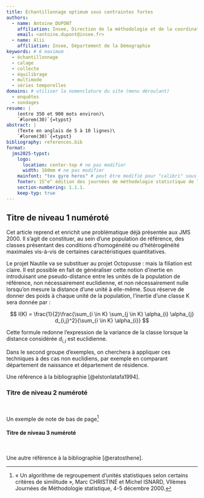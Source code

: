 ```yaml
---
title: Échantillonnage optimum sous contraintes fortes
authors:
  - name: Antoine DUPONT
    affiliation: Insee, Direction de la méthodologie et de la coordination statistique et internationale
    email: <antoine.dupont@insee.fr>
  - name: Alii
    affiliation: Insee, Département de la Démographie
keywords: # 6 maximum
  - échantillonnage
  - calage
  - collecte
  - équilibrage
  - multimode
  - séries temporelles
domains: # utiliser la nomenclature du site (menu déroulant) 
  - enquêtes
  - sondages
resume: |
    (entre 350 et 900 mots environ)\ 
    `#lorem(30)`{=typst}
abstract: |
    (Texte en anglais de 5 à 10 lignes)\ 
    `#lorem(30)`{=typst}
bibliography: references.bib
format:
  jms2025-typst:
    logo:
      location: center-top # ne pas modifier
      width: 160mm # ne pas modifier
    mainfont: "tex gyre heros" # peut être modifié pour "calibri" sous windows, voir le script install-fonts.sh
    footer: 15^e^ édition des journées de méthodologie statistique de l'Insee (JMS 2025) # ne pas modifier
    section-numbering: 1.1.1.
    keep-typ: true
---
```


## Titre de niveau 1 numéroté

Cet article reprend et enrichit une problématique déjà présentée aux JMS 2000. Il s’agit de constituer, au sein d’une population de référence, des classes présentant des conditions d’homogénéité ou d’hétérogénéité maximales vis-à-vis de certaines caractéristiques quantitatives.

Le projet Nautile va se substituer au projet Octopusse : mais la filiation est claire.
Il est possible en fait de généraliser cette notion d’inertie en introduisant une pseudo-distance  entre les unités de la population de référence, non nécessairement euclidienne, et non nécessairement nulle lorsqu’on mesure la distance d’une unité à elle-même. Sous réserve de donner des poids à chaque unité de la population, l’inertie d’une classe K sera donnée par :

$$
I(K) = \frac{1}{2}\frac{\sum_{i \in K} \sum_{j \in K} \alpha_{i} \alpha_{j} d_{i,j}^2}{\sum_{i \in K} \alpha_{i}}
$$

Cette formule redonne l’expression de la variance de la classe lorsque la distance considérée $d_{i,j}$ est euclidienne.

Dans le second groupe d’exemples, on cherchera à appliquer ces techniques à des cas non euclidiens, par exemple en comparant département de naissance et département de résidence.

Une référence à la bibliographie [@elstonlatafa1994].

### Titre de niveau 2 numéroté

```{=typst}
#lorem(100)
```
\

Un exemple de note de bas de page[^1]

[^1]: « Un algorithme de regroupement d’unités statistiques selon certains critères de similitude », Marc CHRISTINE et Michel ISNARD, VIIèmes  Journées de Méthodologie statistique, 4-5 décembre 2000.

#### Titre de niveau 3 numéroté

```{=typst}
#lorem(40)
```
\

Une autre référence à la bibliographie [@eratosthene].
